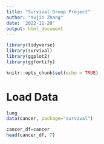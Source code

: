 ```yaml
---
title: "Survival Group Project"
author: "Yujin Zhang"
date: '2022-11-20'
output: html_document
---
```



```r
library(tidyverse)
library(survival)
library(ggplot2)
library(ggfortify)

knitr::opts_chunk$set(echo = TRUE)
```


# Load Data

```r
lung
data(cancer, package="survival")

cancer_df=cancer
head(cancer_df, 7)
```